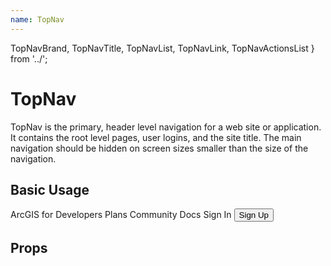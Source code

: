 ```yaml
---
name: TopNav
---
```




  TopNavBrand,
  TopNavTitle,
  TopNavList,
  TopNavLink,
  TopNavActionsList
} from '../';

# TopNav

TopNav is the primary, header level navigation for a web site or application. It
contains the root level pages, user logins, and the site title. The main
navigation should be hidden on screen sizes smaller than the size of the
navigation.

## Basic Usage

<Playground>
  <TopNav>
    <TopNavBrand href="#" src={EsriLogo} />
    <TopNavTitle href="#">ArcGIS for Developers</TopNavTitle>
    <TopNavList>
      <TopNavLink href="#" active>
        Plans
      </TopNavLink>
      <TopNavLink href="#">Community</TopNavLink>
      <TopNavLink href="#">Docs</TopNavLink>
    </TopNavList>
    <TopNavActionsList>
      <TopNavLink href="#">Sign In</TopNavLink>
      <Button clear>Sign Up</Button>
    </TopNavActionsList>
  </TopNav>
</Playground>

## Props

<PropsTable of={TopNav} />
